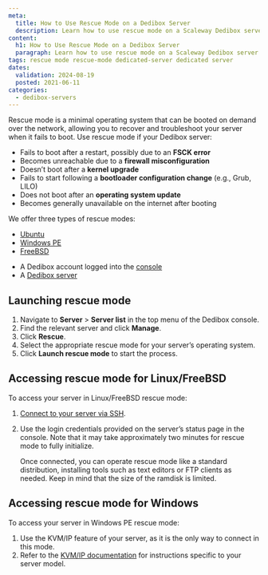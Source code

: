 ```yaml
---
meta:
  title: How to Use Rescue Mode on a Dedibox Server
  description: Learn how to use rescue mode on a Scaleway Dedibox server to troubleshoot and recover your system.
content:
  h1: How to Use Rescue Mode on a Dedibox Server
  paragraph: Learn how to use rescue mode on a Scaleway Dedibox server to troubleshoot and recover your system.
tags: rescue mode rescue-mode dedicated-server dedicated server
dates:
  validation: 2024-08-19
  posted: 2021-06-11
categories:
  - dedibox-servers
---
```


Rescue mode is a minimal operating system that can be booted on demand over the network, allowing you to recover and troubleshoot your server when it fails to boot. Use rescue mode if your Dedibox server:

- Fails to boot after a restart, possibly due to an **FSCK error**
- Becomes unreachable due to a **firewall misconfiguration**
- Doesn’t boot after a **kernel upgrade**
- Fails to start following a **bootloader configuration change** (e.g., Grub, LILO)
- Does not boot after an **operating system update**
- Becomes generally unavailable on the internet after booting

We offer three types of rescue modes:

- [Ubuntu](https://www.ubuntu.com/)
- [Windows PE](https://learn.microsoft.com/en-us/previous-versions/windows/it-pro/windows-server-2008-R2-and-2008/cc766093(v=ws.10))
- [FreeBSD](https://www.freebsd.org/)

<Macro id="requirements" />

- A Dedibox account logged into the [console](https://console.online.net)
- A [Dedibox server](/dedibox/dedicated-servers/how-to/order-a-server/)


## Launching rescue mode

1. Navigate to **Server** > **Server list** in the top menu of the Dedibox console.
2. Find the relevant server and click **Manage**.
3. Click **Rescue**.
4. Select the appropriate rescue mode for your server’s operating system.
5. Click **Launch rescue mode** to start the process.

## Accessing rescue mode for Linux/FreeBSD

To access your server in Linux/FreeBSD rescue mode:

1. [Connect to your server via SSH](/dedibox/dedicated-servers/how-to/connect-to-server/#how-to-connect-via-ssh).
2. Use the login credentials provided on the server’s status page in the console. Note that it may take approximately two minutes for rescue mode to fully initialize.

   Once connected, you can operate rescue mode like a standard distribution, installing tools such as text editors or FTP clients as needed. Keep in mind that the size of the ramdisk is limited.

## Accessing rescue mode for Windows

To access your server in Windows PE rescue mode:

1. Use the KVM/IP feature of your server, as it is the only way to connect in this mode.
2. Refer to the [KVM/IP documentation](/dedibox/kvm-over-ip/quickstart/) for instructions specific to your server model.
